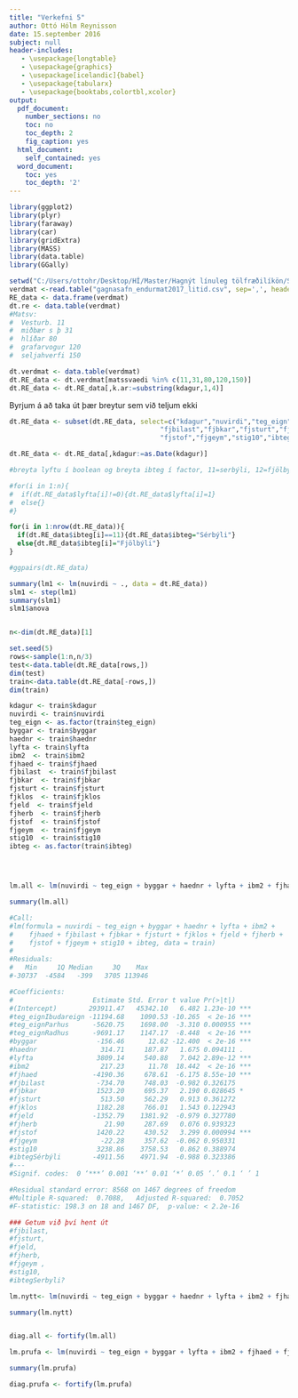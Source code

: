 ```yaml
--- 
title: "Verkefni 5"
author: Ottó Hólm Reynisson
date: 15.september 2016
subject: null
header-includes: 
   - \usepackage{longtable} 
   - \usepackage{graphics} 
   - \usepackage[icelandic]{babel} 
   - \usepackage{tabularx} 
   - \usepackage{booktabs,colortbl,xcolor} 
output: 
  pdf_document: 
    number_sections: no 
    toc: no 
    toc_depth: 2 
    fig_caption: yes 
  html_document: 
    self_contained: yes 
  word_document: 
    toc: yes 
    toc_depth: '2' 
---
```


```r

library(ggplot2)
library(plyr)
library(faraway)
library(car)
library(gridExtra) 
library(MASS)
library(data.table)
library(GGally)

setwd("C:/Users/ottohr/Desktop/HÍ/Master/Hagnýt línuleg tölfræðilíkön/Skilaverkefni 5")
verdmat <-read.table("gagnasafn_endurmat2017_litid.csv", sep=',', header=T)
RE_data <- data.frame(verdmat)
dt.re <- data.table(verdmat)
#Matsv:
#  Vesturb. 11
#  miðbær s þ 31
#  hlíðar 80
#  grafarvogur 120
#  seljahverfi 150

dt.verdmat <- data.table(verdmat)
dt.RE_data <- dt.verdmat[matssvaedi %in% c(11,31,80,120,150)]
dt.RE_data <- dt.RE_data[,k.ar:=substring(kdagur,1,4)]


```
 
Byrjum á að taka út þær breytur sem við teljum ekki  
 
```r


dt.RE_data <- subset(dt.RE_data, select=c("kdagur","nuvirdi","teg_eign","byggar","haednr","lyfta","ibm2","fjhaed",
                                      "fjbilast","fjbkar","fjsturt","fjklos","fjeld","fjherb",
                                      "fjstof","fjgeym","stig10","ibteg"))

dt.RE_data <- dt.RE_data[,kdagur:=as.Date(kdagur)]

#breyta lyftu í boolean og breyta ibteg í factor, 11=serbýli, 12=fjölbýli

#for(i in 1:n){
#  if(dt.RE_data$lyfta[i]!=0){dt.RE_data$lyfta[i]=1}
#  else{}
#}

for(i in 1:nrow(dt.RE_data)){
  if(dt.RE_data$ibteg[i]==11){dt.RE_data$ibteg="Sérbýli"}
  else{dt.RE_data$ibteg[i]="Fjölbýli"}
}

#ggpairs(dt.RE_data)

summary(lm1 <- lm(nuvirdi ~ ., data = dt.RE_data))
slm1 <- step(lm1)
summary(slm1)
slm1$anova


n<-dim(dt.RE_data)[1]

set.seed(5)
rows<-sample(1:n,n/3)
test<-data.table(dt.RE_data[rows,])
dim(test)
train<-data.table(dt.RE_data[-rows,])
dim(train)

kdagur <- train$kdagur         
nuvirdi <- train$nuvirdi        
teg_eign <- as.factor(train$teg_eign)      
byggar <- train$byggar         
haednr <- train$haednr        
lyfta <- train$lyfta       
ibm2  <- train$ibm2         
fjhaed <- train$fjhaed    
fjbilast  <- train$fjbilast    
fjbkar  <- train$fjbkar
fjsturt <- train$fjsturt
fjklos  <- train$fjklos 
fjeld  <- train$fjeld    
fjherb  <- train$fjherb
fjstof  <- train$fjstof    
fjgeym  <- train$fjgeym     
stig10  <- train$stig10   
ibteg <- as.factor(train$ibteg) 




lm.all <- lm(nuvirdi ~ teg_eign + byggar + haednr + lyfta + ibm2 + fjhaed + fjbilast + fjbkar + fjsturt + fjklos + fjeld + fjherb + fjstof + fjgeym + stig10 + ibteg, data = train)

summary(lm.all)

#Call:
#lm(formula = nuvirdi ~ teg_eign + byggar + haednr + lyfta + ibm2 + 
#    fjhaed + fjbilast + fjbkar + fjsturt + fjklos + fjeld + fjherb + 
#    fjstof + fjgeym + stig10 + ibteg, data = train)
#
#Residuals:
#   Min     1Q Median     3Q    Max 
#-30737  -4584   -399   3705 113946 

#Coefficients:
#                    Estimate Std. Error t value Pr(>|t|)    
#(Intercept)        293911.47   45342.10   6.482 1.23e-10 ***
#teg_eignIbudareign -11194.68    1090.53 -10.265  < 2e-16 ***
#teg_eignParhus      -5620.75    1698.00  -3.310 0.000955 ***
#teg_eignRadhus      -9691.17    1147.17  -8.448  < 2e-16 ***
#byggar               -156.46      12.62 -12.400  < 2e-16 ***
#haednr                314.71     187.87   1.675 0.094111 .  
#lyfta                3809.14     540.88   7.042 2.89e-12 ***
#ibm2                  217.23      11.78  18.442  < 2e-16 ***
#fjhaed              -4190.36     678.61  -6.175 8.55e-10 ***
#fjbilast             -734.70     748.03  -0.982 0.326175    
#fjbkar               1523.20     695.37   2.190 0.028645 *  
#fjsturt               513.50     562.29   0.913 0.361272    
#fjklos               1182.28     766.01   1.543 0.122943    
#fjeld               -1352.79    1381.92  -0.979 0.327780    
#fjherb                 21.90     287.69   0.076 0.939323    
#fjstof               1420.22     430.52   3.299 0.000994 ***
#fjgeym                -22.28     357.62  -0.062 0.950331    
#stig10               3238.86    3758.53   0.862 0.388974    
#ibtegSérbýli        -4911.56    4971.94  -0.988 0.323386    
#---
#Signif. codes:  0 ‘***’ 0.001 ‘**’ 0.01 ‘*’ 0.05 ‘.’ 0.1 ‘ ’ 1

#Residual standard error: 8568 on 1467 degrees of freedom
#Multiple R-squared:  0.7088,	Adjusted R-squared:  0.7052 
#F-statistic: 198.3 on 18 and 1467 DF,  p-value: < 2.2e-16

### Getum við því hent út 
#fjbilast, 
#fjsturt, 
#fjeld, 
#fjherb, 
#fjgeym ,
#stig10, 
#ibtegSerbyli?

lm.nytt<- lm(nuvirdi ~ teg_eign + byggar + haednr + lyfta + ibm2 + fjhaed  + fjbkar + fjklos + fjstof, data = train)

summary(lm.nytt)


diag.all <- fortify(lm.all)

lm.prufa <- lm(nuvirdi ~ teg_eign + byggar + lyfta + ibm2 + fjhaed + fjbkar + fjsturt + fjklos + fjeld + fjherb + fjstof + fjgeym + ibteg, data = train)

summary(lm.prufa)

diag.prufa <- fortify(lm.prufa)
```

